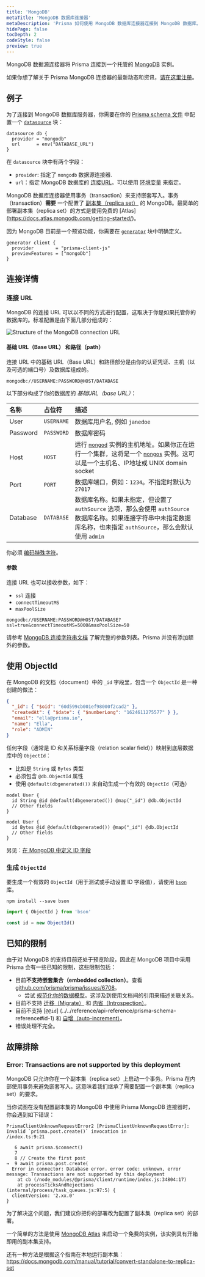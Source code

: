 ```yaml
---
title: 'MongoDB'
metaTitle: 'MongoDB 数据库连接器'
metaDescription: 'Prisma 如何使用 MongoDB 数据库连接器连接到 MongoDB 数据库。'
hidePage: false
tocDepth: 2
codeStyle: false
preview: true
---
```


<TopBlock>

MongoDB 数据源连接器将 Prisma 连接到一个托管的 [MongoDB](https://www.mongodb.com/) 实例。

<Admonition type="info">

如果你想了解关于 Prisma MongoDB 连接器的最新动态和资讯，<a href="https://pris.ly/mongo">请在这里注册</a>。

</Admonition>

</TopBlock>

## 例子

为了连接到 MongoDB 数据库服务器，你需要在你的 [Prisma schema 文件](../components/prisma-schema) 中配置一个 [`datasource`](../components/prisma-schema/data-sources) 块：

```prisma file=schema.prisma
datasource db {
  provider = "mongodb"
  url      = env("DATABASE_URL")
}
```

在 `datasource` 块中有两个字段：

- `provider`: 指定了 `mongodb` 数据源连接器.
- `url`：指定 MongoDB 数据库的 [连接URL](#connection-url)。可以使用 [环境变量](../components/prisma-schema#accessing-environment-variables-from-the-schema) 来指定。

<Admonition type="warning">

MongoDB 数据库连接器使用事务（transaction）来支持嵌套写入。事务（transaction）**需要** 一个配置了 [副本集（replica set）](https://docs.mongodb.com/manual/tutorial/deploy-replica-set/) 的 MongoDB。最简单的部署副本集（replica set）的方式是使用免费的 [Atlas] (https://docs.atlas.mongodb.com/getting-started/)。

</Admonition>

因为 MongoDB 目前是一个预览功能，你需要在 [`generator`]() 块中明确定义。

```prisma file=schema.prisma
generator client {
  provider        = "prisma-client-js"
  previewFeatures = ["mongoDb"]
}
```

## 连接详情

### 连接 URL

MongoDB 的连接 URL 可以以不同的方式进行配置，这取决于你是如果托管你的数据库的。标准配置是由下面几部分组成的：

![Structure of the MongoDB connection URL](./mongodb.png)

#### 基础 URL（Base URL） 和路径（path）

连接 URL 中的基础 URL（Base URL）和路径部分是由你的认证凭证、主机（以及可选的端口号）及数据库组成的。

```
mongodb://USERNAME:PASSWORD@HOST/DATABASE
```

以下部分构成了你的数据库的 _基础URL（base URL）_：

| 名称     | 占位符 | 描述  |
| :------- | :---------- | :--------------------------------------------------------------------------------------------------------------------------------------------------------------------------------------------------------------------------------------------------------------------------------------------------------------------------------------------------------- |
| User     | `USERNAME`  | 数据库用户名, 例如 `janedoe`  |
| Password | `PASSWORD`  | 数据库密码  |
| Host     | `HOST`      | 运行 [`mongod`](https://docs.mongodb.com/manual/reference/program/mongod/#mongodb-binary-bin.mongod) 实例的主机地址。如果你正在运行一个集群，这将是一个 [`mongos`](https://docs.mongodb.com/manual/reference/program/mongos/#mongodb-binary-bin.mongos) 实例。这可以是一个主机名、IP地址或 UNIX domain socket  |
| Port     | `PORT`      | 数据库端口，例如：`1234`。不指定时默认为 `27017` |
| Database | `DATABASE`  | 数据库名称。如果未指定，但设置了 `authSource` 选项，那么会使用 `authSource` 数据库名称。如果连接字符串中未指定数据库名称，也未指定 `authSource`，那么会默认使用 `admin`  |

<Admonition type="info">

你必须 [编码特殊字符](../../../reference/database-reference/connection-urls#special-characters)。

</Admonition>

#### 参数

连接 URL 也可以接收参数，如下：

- `ssl` 连接
- `connectTimeoutMS`
- `maxPoolSize`

```
mongodb://USERNAME:PASSWORD@HOST/DATABASE?ssl=true&connectTimeoutMS=5000&maxPoolSize=50
```

请参考 [MongoDB 连接字符串文档](https://docs.mongodb.com/manual/reference/connection-string/#connection-string-options) 了解完整的参数列表。Prisma 并没有添加额外的参数。

## 使用 <inlinecode>ObjectId</inlinecode>

在 MongoDB 的文档（document）中的 `_id` 字段里，包含一个 `ObjectId` 是一种创建的做法：

```json
{
  "_id": { "$oid": "60d599cb001ef98000f2cad2" },
  "createdAt": { "$date": { "$numberLong": "1624611275577" } },
  "email": "ella@prisma.io",
  "name": "Ella",
  "role": "ADMIN"
}
```

任何字段（通常是 ID 和关系标量字段（relation scalar field））映射到底层数据库中的 `ObjectId`：

- 比如是 `String` 或 `Bytes` 类型
- 必须包含 `@db.ObjectId` 属性
- 使用 `@default(dbgenerated())` 来自动生成一个有效的 `ObjectId`（可选）

```prisma
model User {
  id String @id @default(dbgenerated()) @map("_id") @db.ObjectId
  // Other fields
}
```

```prisma
model User {
  id Bytes @id @default(dbgenerated()) @map("_id") @db.ObjectId
  // Other fields
}
```

另见：[在 MongoDB 中定义 ID 字段](../components/prisma-schema/data-model#defining-ids-in-mongodb)

### 生成 `ObjectId`

要生成一个有效的 `ObjectId`（用于测试或手动设置 ID 字段值），请使用 [`bson`](https://www.npmjs.com/package/bson) 库。


```
npm install --save bson
```

```ts
import { ObjectId } from 'bson'

const id = new ObjectId()
```

## 已知的限制

由于对 MongoDB 的支持目前还处于预览阶段，因此在 MongoDB 项目中采用 Prisma 会有一些已知的限制，这些限制包括：

- 目前**不支持嵌套集合（embedded collection）**。查看 [github.com/prisma/prisma/issues/6708](https://github.com/prisma/prisma/issues/6708)。
  - 尝试 [规范化你的数据模型](https://docs.mongodb.com/manual/core/data-model-design/#normalized-data-models)。这涉及到使用文档间的引用来描述关联关系。
- 目前不支持 [迁移（Migrate）](../components/prisma-migrate) 和 [内省（Introspection）](../components/introspection)。
- 目前不支持 [`@@id`] (../../reference/api-reference/prisma-schema-reference#id-1) 和 [自增（auto-increment）](../../reference/api-reference/prisma-schema-reference#generate-auto-incrementing-integers-as-ids)。
- 错误处理不完全。

## 故障排除

### Error: Transactions are not supported by this deployment

MongoDB 只允许你在一个副本集（replica set）上启动一个事务。Prisma 在内部使用事务来避免嵌套写入。这意味着我们继承了需要配置一个副本集（replica set）的要求。

当你试图在没有配置副本集的 MongoDB 中使用 Prisma MongoDB 连接器时，你会遇到如下错误：

```
PrismaClientUnknownRequestError2 [PrismaClientUnknownRequestError]:
Invalid `prisma.post.create()` invocation in
/index.ts:9:21

   6 await prisma.$connect()
   7
   8 // Create the first post
→  9 await prisma.post.create(
  Error in connector: Database error. error code: unknown, error message: Transactions are not supported by this deployment
    at cb (/node_modules/@prisma/client/runtime/index.js:34804:17)
    at processTicksAndRejections (internal/process/task_queues.js:97:5) {
  clientVersion: '2.xx.0'
}
```

为了解决这个问题，我们建议你把你的部署改为配置了副本集（replica set）的部署。

一个简单的方法是使用 [MongoDB Atlas](https://www.mongodb.com/cloud/atlas) 来启动一个免费的实例，该实例具有开箱即用的副本集支持。

还有一种方法是根据这个指南在本地运行副本集： https://docs.mongodb.com/manual/tutorial/convert-standalone-to-replica-set
